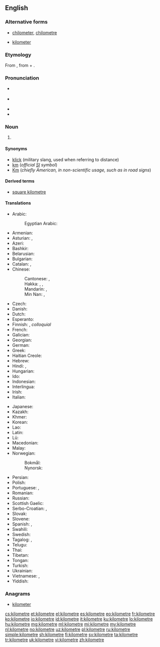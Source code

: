 {{also|kilòmetre}}
==English==

===Alternative forms===
* [[chilometer]], [[chilometre]] {{qualifier|obsolete}}
* {{qualifier|US}} [[kilometer]]

===Etymology===
From {{etyl|fr|en}} {{m|fr|kilomètre}}, from {{etyl|grc|en}} {{m|grc|χίλιοι||thousand}} + {{m|grc|μέτρον||measure}}.

===Pronunciation===
* {{a|UK}} {{IPA|/ˈkɪləˌmiːtə/|/kɪˈlɒmɪtə/|lang=en}}
* {{a|US}} {{IPA|/kəˈlɑmətɚ/|[kʰəˈɫɑməɾɚ]|/ˈkɪləˌmitɚ/|[ˈkʰɪɫəˌmiːɾɚ]|lang=en}}
* {{audio|En-us-kilometre.ogg|Audio (US)|lang=en}}
* {{audio|En-uk-kilometre.ogg|Audio (UK &ndash; Scotland)|lang=en}}

===Noun===
{{en-noun}}

# {{label|en|British spelling|Canadian spelling|Australian, New Zealand, Irish and South African spelling}} {{SI-unit|kilo|metre|length|lang=en}}

====Synonyms====
* [[klick]] (military slang, used when referring to distance)
* [[km]] (''official [[SI]] symbol'')
* [[Km]] (''chiefly American, in non-scientific usage, such as in road signs'')

====Derived terms====
* [[square kilometre]]

====Translations====
{{trans-top|unit of measure}}
* Arabic: {{t|ar|كِيلُومِتْر|m|tr=kilomitr}}
*: Egyptian Arabic: {{t|arz|كيلومتر|m|tr=kilometr|sc=Arab}}
* Armenian: {{t+|hy|կիլոմետր}}
* Asturian: {{t|ast|quilómetru|m}}, {{t|ast|kilómetru|m}}
* Azeri: {{t+|az|kilometr}}
* Bashkir: {{t|ba|саҡрым|sc=Cyrl}}
* Belarusian: {{t|be|кіламетр|m|tr=kilamétr}}
* Bulgarian: {{t+|bg|километър|m|tr=kilométǎr}}
* Catalan: {{t|ca|quilòmetre|m}}, {{t|ca|kilòmetre|m}}
* Chinese:
*: Cantonese: {{t|yue|公里|tr=gung1 lei5|sc=Hani}}, {{t|yue|千米|tr=cin1 mai5|sc=Hani}}
*: Hakka: {{t|hak|公里|tr=kûng-lî|sc=Hani}}, {{t|hak|奇勞|sc=Hani}}, {{t|hak|奇劳|tr=khi-ló|sc=Hani}}
*: Mandarin: {{t+|cmn|公里|tr=gōnglǐ|sc=Hani}}, {{t+|cmn|千米|tr=qiān-mǐ|sc=Hani}}
*: Min Nan: {{t+|nan|公里|tr=kong-lí}}, {{t|nan|khí-lo͘h}}
* Czech: {{t+|cs|kilometr|m}}
* Danish: {{t+|da|kilometer|c}}
* Dutch: {{t+|nl|kilometer}}
* Esperanto: {{t|eo|kilometro}}
* Finnish: {{t+|fi|kilometri}}, ''colloquial'' {{t+|fi|kilsa}}
* French: {{t+|fr|kilomètre|m}}
* Galician: {{t|gl|quilómetro|m}}
* Georgian: {{t|ka|კილომეტრი}}
* German: {{t+|de|Kilometer|m}}
* Greek: {{t+|el|χιλιόμετρο|n}}
* Haitian Creole: {{t|ht|kilomèt}}
* Hebrew: {{t|he|קילומטר|m|tr=kilometer}}
* Hindi: {{t|hi|किलोमीटर|tr=kilōmīṭar}}, {{t|hi|सहस्रमान|tr=sahasramān|sc=Deva}}
* Hungarian: {{t+|hu|kilométer}}
* Ido: {{t+|io|kilometro}}
* Indonesian: {{t+|id|kilometer}}
* Interlingua: {{t|ia|kilometro}}
* Irish: {{t|ga|ciliméadar|m}}
* Italian: {{t+|it|chilometro|m}}
{{trans-mid}}
* Japanese: {{t+|ja|キロメートル|tr=kiromētoru}}
* Kazakh: {{t|kk|шақырым|sc=Cyrl}}
* Khmer: {{t+|km|គីឡូម៉ែត្រ|tr=kiiloo maet|sc=Khmr}}
* Korean: {{t|ko|킬롬미터|tr=kilomiteo|sc=Hang}}
* Lao: {{t+|lo|ກິໂລແມັດ|sc=Laoo}}
* Latin: {{t+|la|chiliometrum|n}}
* Lü: {{t|khb|ᦜᧅ|sc=Talu}}
* Macedonian: {{t|mk|километар|m|tr=kilométar}}
* Malay: {{t|ms|kilometer}}
* Norwegian:
*: Bokmål: {{t+|nb|kilometer|m}}
*: Nynorsk: {{t+|no|kilometer|m}}
* Persian: {{t+|fa|کیلومتر|tr=kilometr}}
* Polish: {{t+|pl|kilometr|m}}
* Portuguese: {{t+|pt|quilômetro|m}}, {{t+|pt|quilómetro|m}}
* Romanian: {{t+|ro|kilometru|m}}
* Russian: {{t+|ru|киломе́тр|m}}
* Scottish Gaelic: {{t|gd|cilemeatair|m}}
* Serbo-Croatian: {{t|sh|километар|m|sc=Cyrl}}, {{t+|sh|kilometar|m}}
* Slovak: {{t|sk|kilometer}}
* Slovene: {{t+|sl|kilometer}}
* Spanish: {{t+|es|kilómetro|m}}, {{t+|es|quilómetro|m}}
* Swahili: {{t|sw|kilometa}}
* Swedish: {{t+|sv|kilometer|c}}
* Tagalog: {{t|tl|libopanukat}}, {{t|tl|kilometro}}
* Telugu: {{t|te|కిలోమీటరు}}
* Thai: {{t+|th|กิโลเมตร|tr=kilometr}}
* Tibetan: {{t|bo|སྤྱི་ལེ།|sc=Tibt}}
* Tongan: {{t|to|kilomita}}
* Turkish: {{t+|tr|kilometre}}
* Ukrainian: {{t+|uk|кілометр|m|tr=kilométr}}
* Vietnamese: {{t+|vi|cây số}}, {{t|vi|kilômet}}
* Yiddish: {{t|yi|קילאָמעטער|m}}
{{trans-bottom}}

===Anagrams===
* [[kilometer#English|kilometer]]

[[cs:kilometre]]
[[et:kilometre]]
[[el:kilometre]]
[[es:kilometre]]
[[eo:kilometre]]
[[fr:kilometre]]
[[ko:kilometre]]
[[io:kilometre]]
[[id:kilometre]]
[[it:kilometre]]
[[ku:kilometre]]
[[lo:kilometre]]
[[hu:kilometre]]
[[mg:kilometre]]
[[ml:kilometre]]
[[mi:kilometre]]
[[my:kilometre]]
[[nl:kilometre]]
[[no:kilometre]]
[[uz:kilometre]]
[[pl:kilometre]]
[[ru:kilometre]]
[[simple:kilometre]]
[[sh:kilometre]]
[[fi:kilometre]]
[[sv:kilometre]]
[[ta:kilometre]]
[[tr:kilometre]]
[[uk:kilometre]]
[[vi:kilometre]]
[[zh:kilometre]]